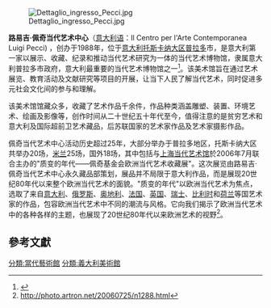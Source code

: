 {{copyedit|time=2016-09-06T12:02:45+00:00}}
[[File:Dettaglio_ingresso_Pecci.jpg|thumb]]

'''路易吉·佩奇当代艺术中心'''（[[意大利语|意大利语]]：Il Centro per l'Arte Contemporanea Luigi Pecci) ，创办于1988年，位于[[意大利|意大利]][[托斯卡纳大区|托斯卡纳大区]][[普拉托|普拉多]]市，是意大利第一家以展示、收藏、纪录和推动当代艺术研究为一体的当代艺术博物馆，隶属意大利普拉多市政府，意大利最重要的当代艺术博物馆之一<ref>{{Cite web |url=http://www.xinhuait.net/portal.php?aid=712&mod=view |title=存档副本 |access-date=2016-09-06 |archive-url=https://web.archive.org/web/20160920213027/http://www.xinhuait.net/portal.php?aid=712&mod=view |archive-date=2016-09-20 |dead-url=yes }}</ref>。该美术馆旨在通过艺术展览、教育活动及文献研究等项目的开展，让当下人民了解当代艺术，同时促进多元社会文化间的参与和理解。

该美术馆馆藏众多，收藏了艺术作品千余件，作品种类涵盖雕塑、装置、环境艺术、绘画及影像等，创作时间从二十世纪五十年代至今，值得注意的是贫穷艺术和意大利及国际超前卫艺术藏品，后苏联国家的艺术家作品及艺术家摄影作品。

佩奇当代艺术中心活动历史超过25年，大部分举办于普拉多地区，托斯卡纳大区共举办20场，[[米兰|米兰]]25场，国外18场，其中包括与[[上海当代艺术馆|上海当代艺术馆]]於2006年7月联合主办的"质变的年代——佩奇基金会欧洲当代艺术收藏展"。这次展览由路易吉·佩奇当代艺术中心永久藏品部策划，展品并不局限于意大利作品，而是展现20世纪80年代以来整个欧洲当代艺术的面貌。"质变的年代"以欧洲当代艺术为焦点，选取了来自[[意大利|意大利]]、[[俄罗斯|俄罗斯]]、[[奥地利|奥地利]]、[[法国|法国]]、[[英国|英国]]、[[瑞士|瑞士]]、[[比利时|比利时]]和[[荷兰|荷兰]]等国艺术家的作品，包容欧洲当代艺术中不同的潮流与风格。它向我们揭示了欧洲当代艺术中的各种各样的主题，也展现了20世纪80年代以来欧洲艺术的视野<ref> http://photo.artron.net/20060725/n1288.html</ref>。

==參考文獻==
{{reflist}}

[[分類:當代藝術館|分類:當代藝術館]]
[[分類:義大利美術館|分類:義大利美術館]]